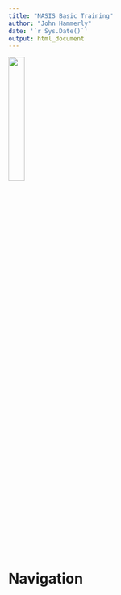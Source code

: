 ```yaml
---
title: "NASIS Basic Training"
author: "John Hammerly"
date: '`r Sys.Date()`'
output: html_document
---
```


![](signature_b&w.gif){width=25%}

# Navigation